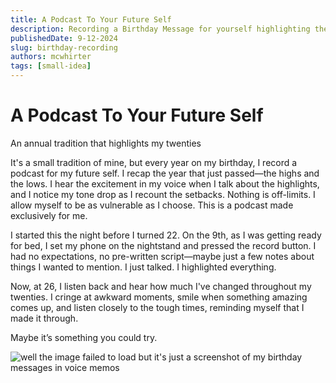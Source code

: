 ```yaml
---
title: A Podcast To Your Future Self
description: Recording a Birthday Message for yourself highlighting the past year.
publishedDate: 9-12-2024
slug: birthday-recording
authors: mcwhirter
tags: [small-idea]
---
```



# A Podcast To Your Future Self

An annual tradition that highlights my twenties


It's a small tradition of mine, but every year on my birthday, I record a podcast for my future self. I recap the year that just passed—the highs and the lows. I hear the excitement in my voice when I talk about the highlights, and I notice my tone drop as I recount the setbacks. Nothing is off-limits. I allow myself to be as vulnerable as I choose. This is a podcast made exclusively for me.

I started this the night before I turned 22. On the 9th, as I was getting ready for bed, I set my phone on the nightstand and pressed the record button. I had no expectations, no pre-written script—maybe just a few notes about things I wanted to mention. I just talked. I highlighted everything.

Now, at 26, I listen back and hear how much I've changed throughout my twenties. I cringe at awkward moments, smile when something amazing comes up, and listen closely to the tough times, reminding myself that I made it through.

Maybe it’s something you could try.

![well the image failed to load but it's just a screenshot of my birthday messages in voice memos](IMG_7994.PNG "A screenshot of my birthday messages in voicememos")
